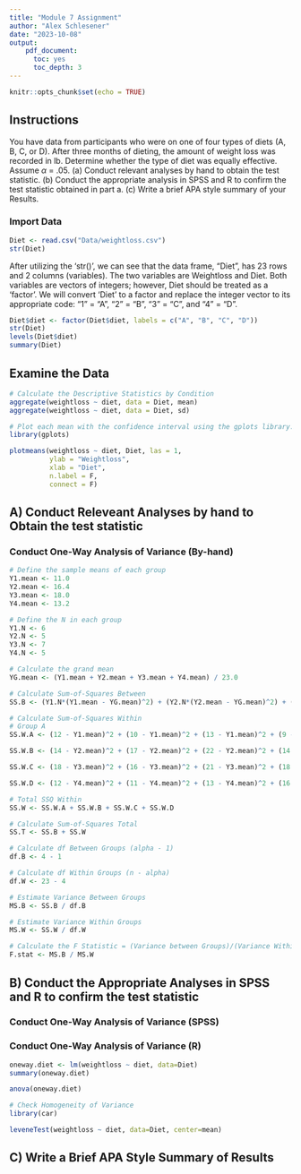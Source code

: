 ```yaml
---
title: "Module 7 Assignment"
author: "Alex Schlesener"
date: "2023-10-08"
output:
    pdf_document:
      toc: yes
      toc_depth: 3
---
```


```r
knitr::opts_chunk$set(echo = TRUE)
```

## Instructions

You have data from participants who were on one of four types of diets (A, B, C, or D). After three months of dieting, the amount of weight loss was recorded in lb. Determine whether the type of diet was equally effective. Assume $\alpha$ = .05. (a) Conduct relevant analyses by hand to obtain the test statistic. (b) Conduct the appropriate analysis in SPSS and R to confirm the test statistic obtained in part a. (c) Write a brief APA style summary of your Results.

### Import Data

```r
Diet <- read.csv("Data/weightloss.csv")
str(Diet)
```

After utilizing the 'str()', we can see that the data frame, "Diet", has 23 rows and 2 columns (variables). The two variables are Weightloss and Diet. Both variables are vectors of integers; however, Diet should be treated as a 'factor'. We will convert 'Diet' to a factor and replace the integer vector to its appropriate code: "1" = "A", "2" = "B", "3" = "C", and "4" = "D".

```r
Diet$diet <- factor(Diet$diet, labels = c("A", "B", "C", "D"))
str(Diet)
levels(Diet$diet)
summary(Diet)
```

## Examine the Data

```r
# Calculate the Descriptive Statistics by Condition
aggregate(weightloss ~ diet, data = Diet, mean)
aggregate(weightloss ~ diet, data = Diet, sd)

# Plot each mean with the confidence interval using the gplots library.
library(gplots)

plotmeans(weightloss ~ diet, Diet, las = 1,
          ylab = "Weightloss",
          xlab = "Diet",
          n.label = F,
          connect = F)

```

## A) Conduct Releveant Analyses by hand to Obtain the test statistic

### Conduct One-Way Analysis of Variance (By-hand)

```r
# Define the sample means of each group
Y1.mean <- 11.0
Y2.mean <- 16.4
Y3.mean <- 18.0
Y4.mean <- 13.2

# Define the N in each group
Y1.N <- 6
Y2.N <- 5
Y3.N <- 7
Y4.N <- 5

# Calculate the grand mean
YG.mean <- (Y1.mean + Y2.mean + Y3.mean + Y4.mean) / 23.0

# Calculate Sum-of-Squares Between
SS.B <- (Y1.N*(Y1.mean - YG.mean)^2) + (Y2.N*(Y2.mean - YG.mean)^2) + (Y3.N*(Y3.mean - YG.mean)^2) + (Y4.N*(Y4.mean - YG.mean)^2)

# Calculate Sum-of-Squares Within
# Group A
SS.W.A <- (12 - Y1.mean)^2 + (10 - Y1.mean)^2 + (13 - Y1.mean)^2 + (9 - Y1.mean)^2 + (13 - Y1.mean)^2 + (9 - Y1.mean)^2

SS.W.B <- (14 - Y2.mean)^2 + (17 - Y2.mean)^2 + (22 - Y2.mean)^2 + (14 - Y2.mean)^2 + (15 - Y2.mean)^2

SS.W.C <- (18 - Y3.mean)^2 + (16 - Y3.mean)^2 + (21 - Y3.mean)^2 + (18 - Y3.mean)^2 + (17 - Y3.mean)^2 + (18 - Y3.mean)^2 + (18 - Y3.mean)^2

SS.W.D <- (12 - Y4.mean)^2 + (11 - Y4.mean)^2 + (13 - Y4.mean)^2 + (16 - Y4.mean)^2 + (14 - Y4.mean)^2

# Total SSQ Within
SS.W <- SS.W.A + SS.W.B + SS.W.C + SS.W.D

# Calculate Sum-of-Squares Total
SS.T <- SS.B + SS.W

# Calculate df Between Groups (alpha - 1)
df.B <- 4 - 1

# Calculate df Within Groups (n - alpha)
df.W <- 23 - 4

# Estimate Variance Between Groups
MS.B <- SS.B / df.B

# Estimate Variance Within Groups
MS.W <- SS.W / df.W 

# Calculate the F Statistic = (Variance between Groups)/(Variance Within Groups)
F.stat <- MS.B / MS.W

```

## B) Conduct the Appropriate Analyses in SPSS and R to confirm the test statistic

### Conduct One-Way Analysis of Variance (SPSS)


### Conduct One-Way Analysis of Variance (R)

```r
oneway.diet <- lm(weightloss ~ diet, data=Diet)
summary(oneway.diet)

anova(oneway.diet)

# Check Homogeneity of Variance
library(car)

leveneTest(weightloss ~ diet, data=Diet, center=mean)
```

## C) Write a Brief APA Style Summary of Results
